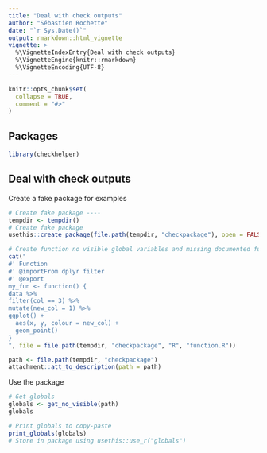 ```yaml
---
title: "Deal with check outputs"
author: "Sébastien Rochette"
date: "`r Sys.Date()`"
output: rmarkdown::html_vignette
vignette: >
  %\VignetteIndexEntry{Deal with check outputs}
  %\VignetteEngine{knitr::rmarkdown}
  %\VignetteEncoding{UTF-8}
---
```


```r
knitr::opts_chunk$set(
  collapse = TRUE,
  comment = "#>"
)
```

## Packages 

```r
library(checkhelper)
```

## Deal with check outputs

Create a fake package for examples

```r
# Create fake package ----
tempdir <- tempdir()
# Create fake package
usethis::create_package(file.path(tempdir, "checkpackage"), open = FALSE)

# Create function no visible global variables and missing documented functions
cat("
#' Function
#' @importFrom dplyr filter
#' @export
my_fun <- function() {
data %>%
filter(col == 3) %>%
mutate(new_col = 1) %>%
ggplot() +
  aes(x, y, colour = new_col) +
  geom_point()
}
", file = file.path(tempdir, "checkpackage", "R", "function.R"))

path <- file.path(tempdir, "checkpackage")
attachment::att_to_description(path = path)

```

Use the package

```r
# Get globals
globals <- get_no_visible(path)
globals

# Print globals to copy-paste
print_globals(globals)
# Store in package using usethis::use_r("globals")

```



